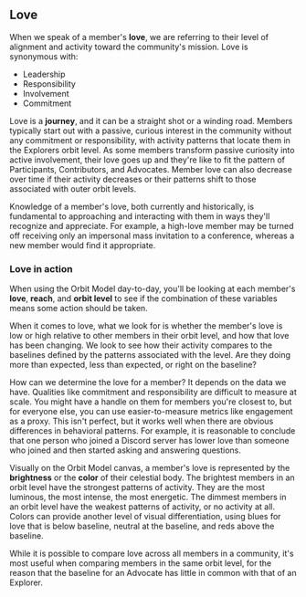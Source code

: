 ## Love

When we speak of a member's **love**, we are referring to their level of
alignment and activity toward the community's mission. Love is synonymous
with:

- Leadership
- Responsibility
- Involvement
- Commitment

Love is a **journey**, and it can be a straight shot or a winding road.
Members typically start out with a passive, curious interest
in the community without any commitment or responsibility, with activity patterns
that locate them in the Explorers orbit level.
As some members transform passive curiosity into active
involvement, their love goes up and they're like to fit the pattern of
Participants, Contributors, and Advocates. Member love can also decrease over
time if their activity decreases or their patterns shift to those associated
with outer orbit levels.

Knowledge of a member's love, both currently and historically, is fundamental
to approaching and interacting with them in ways they'll recognize and appreciate.
For example, a high-love member may be turned off receiving only
an impersonal mass invitation to a conference, whereas a new member would find
it appropriate.

### Love in action

When using the Orbit Model day-to-day, you'll be looking at each member's
**love**, **reach**, and **orbit level** to see if the combination of these
variables means some action should be taken.

When it comes to love, what we look for is whether the member's love is
low or high relative to other members in their orbit level, and how that love has been
changing. We look to see how their activity compares to the baselines defined
by the patterns associated with the level. Are they doing more than expected,
less than expected, or right on the baseline?

How can we determine the love for a member? It depends on the data we have.
Qualities like commitment and responsibility are difficult to measure at scale.
You might have a handle on them for members you're closest to, but for everyone else,
you can use easier-to-measure metrics like engagement as a proxy. This isn't perfect,
but it works well when there are obvious differences in behavioral patterns.
For example, it is reasonable to conclude that one person who joined a Discord server
has lower love than someone who joined and then started asking and answering questions.

Visually on the Orbit Model canvas, a member's love is represented
by the **brightness** or the **color** of their celestial body. The brightest members in
an orbit level have the strongest patterns of activity. They are the most luminous,
the most intense, the most energetic. The dimmest
members in an orbit level have the weakest patterns of activity, or
no activity at all. Colors can provide another level of visual differentiation,
using blues for love that is below baseline, neutral at the baseline, and reds
above the baseline.

While it is possible to compare love across all members
in a community, it's most useful when comparing members in the same orbit level,
for the reason that the baseline for an Advocate has little in common with
that of an Explorer.
